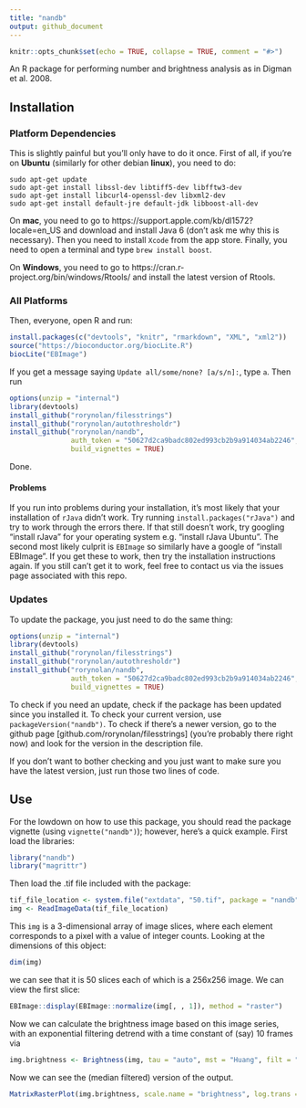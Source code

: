 ```yaml
---
title: "nandb"
output: github_document
---
```


```r
knitr::opts_chunk$set(echo = TRUE, collapse = TRUE, comment = "#>")
```

An R package for performing number and brightness analysis as in Digman et al. 2008.

## Installation

### Platform Dependencies

This is slightly painful but you'll only have to do it once. First of all, if you're on **Ubuntu** (similarly for other debian **linux**), you need to do:
```
sudo apt-get update
sudo apt-get install libssl-dev libtiff5-dev libfftw3-dev 
sudo apt-get install libcurl4-openssl-dev libxml2-dev 
sudo apt-get install default-jre default-jdk libboost-all-dev
```
On **mac**, you need to go to https://support.apple.com/kb/dl1572?locale=en_US and download and install Java 6 (don't ask me why this is necessary). Then you need to install `Xcode` from the app store. Finally, you need to open a terminal and type `brew install boost`.

On **Windows**, you need to go to https://cran.r-project.org/bin/windows/Rtools/ and install the latest version of Rtools.

### All Platforms

Then, everyone, open R and run:

```r
install.packages(c("devtools", "knitr", "rmarkdown", "XML", "xml2"))
source("https://bioconductor.org/biocLite.R")
biocLite("EBImage")
```
If you get a message saying `Update all/some/none? [a/s/n]: `, type `a`. 
Then run
```r
options(unzip = "internal")
library(devtools)
install_github("rorynolan/filesstrings")
install_github("rorynolan/autothresholdr")
install_github("rorynolan/nandb",
               auth_token = "50627d2ca9badc802ed993cb2b9a914034ab2246",
               build_vignettes = TRUE)
```
Done.

#### Problems
If you run into problems during your installation, it's most likely that your installation of ```rJava``` didn't work. Try running ```install.packages("rJava")``` and try to work through the errors there. If that still doesn't work, try googling "install rJava" for your operating system e.g. "install rJava Ubuntu". The second most likely culprit is ```EBImage``` so similarly have a google of "install EBImage". If you get these to work, then try the installation instructions again. If you still can't get it to work, feel free to contact us via the issues page associated with this repo.


### Updates

To update the package, you just need to do the same thing:
```r
options(unzip = "internal")
library(devtools)
install_github("rorynolan/filesstrings")
install_github("rorynolan/autothresholdr")
install_github("rorynolan/nandb",
               auth_token = "50627d2ca9badc802ed993cb2b9a914034ab2246",
               build_vignettes = TRUE)
```
To check if you need an update, check if the package has been updated since you installed it. To check your current version, use `packageVersion("nandb")`. To check if there's a newer version, go to the github page [github.com/rorynolan/filesstrings] (you're probably there right now) and look for the version in the description file.

If you don't want to bother checking and you just want to make sure you have the latest version, just run those two lines of code.


## Use

For the lowdown on how to use this package, you should read the package vignette (using `vignette("nandb")`); however, here's a quick example. First load the libraries:
```r
library("nandb")
library("magrittr")
```
Then load the .tif file included with the package:
```r
tif_file_location <- system.file("extdata", "50.tif", package = "nandb")
img <- ReadImageData(tif_file_location)
```
This `img` is a 3-dimensional array of image slices, where each element corresponds to a pixel with a value of integer counts. Looking at the dimensions of this object:
```r
dim(img)
```
we can see that it is 50 slices each of which is a 256x256 image. We can view the first slice:
```r
EBImage::display(EBImage::normalize(img[, , 1]), method = "raster")
```

Now we can calculate the brightness image based on this image series, with an exponential filtering detrend with a time constant of (say) 10 frames via 
```r
img.brightness <- Brightness(img, tau = "auto", mst = "Huang", filt = "median")
```
Now we can see the (median filtered) version of the output. 
```r
MatrixRasterPlot(img.brightness, scale.name = "brightness", log.trans = TRUE)
```
